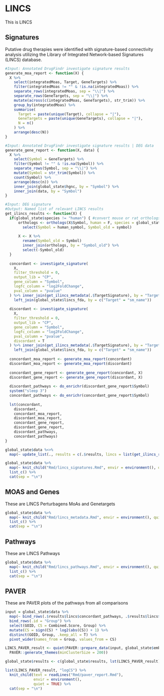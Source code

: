 # LINCS

This is LINCS

## Signatures

Putative drug therapies were identified with signature-based connectivity analysis utilizing the Library of Integrated Network-based Signatures (LINCS) database.

```r
#Input: Annotated DrugFindr investigate signature results
generate_moa_report <- function(X) {
  X %>%
    select(integratedMoas, Target, GeneTargets) %>%
    filter(integratedMoas != "" & !is.na(integratedMoas)) %>%
    separate_rows(integratedMoas, sep = "\\|") %>%
    separate_rows(GeneTargets, sep = "\\|") %>%
    mutate(across(c(integratedMoas, GeneTargets), str_trim)) %>%
    group_by(integratedMoas) %>%
    summarise(
      Target = paste(unique(Target), collapse = "|"),
      GeneTargets = paste(unique(GeneTargets), collapse = "|"),
      N = n()
    ) %>%
    arrange(desc(N))
}

#Input: Annotated DrugFindr investigate signature results | DEG data
generate_gene_report <- function(X, data) {
  X %>%
    select(Symbol = GeneTargets) %>%
    filter(Symbol != "" & !is.na(Symbol)) %>%
    separate_rows(Symbol, sep = "\\|") %>%
    mutate(Symbol = str_trim(Symbol)) %>%
    count(Symbol) %>%
    arrange(desc(n)) %>%
    inner_join(global_state$hgnc, by = "Symbol") %>%
    inner_join(data, by = "Symbol")
}

#Input: DEG signature
#Output: Named list of relevant LINCS results
get_ilincs_results <- function(X) {
  if(global_state$species != "human") { #convert mouse or rat orthologs to human genes for lincs
      orthologs <- orthologs(X$Symbol, human = F, species = global_state$species) %>%
        select(Symbol = human_symbol, Symbol_old = symbol)
      
      X <- X %>%
        rename(Symbol_old = Symbol)
        inner_join(orthologs, by = "Symbol_old") %>%
        select(-Symbol_old)
  }
  
  concordant <- investigate_signature(
    X,
    filter_threshold = 0,
    output_lib = "CP",
    gene_column = "Symbol",
    logfc_column = "log2FoldChange",
    pval_column = "pvalue"
  ) %>% inner_join(get_ilincs_metadata(.$TargetSignature), by = "TargetSignature") %>%
    left_join(global_state$lincs_fda, by = c("Target" = "sm_name"))
  
  discordant <- investigate_signature(
    X,
    filter_threshold = 0,
    output_lib = "CP",
    gene_column = "Symbol",
    logfc_column = "log2FoldChange",
    pval_column = "pvalue",
    discordant = T
  ) %>% inner_join(get_ilincs_metadata(.$TargetSignature), by = "TargetSignature") %>%
    left_join(global_state$lincs_fda, by = c("Target" = "sm_name"))
  
  concordant_moa_report <- generate_moa_report(concordant)
  discordant_moa_report <- generate_moa_report(discordant)
  
  concordant_gene_report <- generate_gene_report(concordant, X)
  discordant_gene_report <- generate_gene_report(discordant, X)
  
  discordant_pathways <- do_enrichr(discordant_gene_report$Symbol) 
  system("sleep 3")
  concordant_pathways <- do_enrichr(concordant_gene_report$Symbol)
  
  lst(concordant,
    discordant,
    concordant_moa_report,
    discordant_moa_report,
    concordant_gene_report,
    discordant_gene_report,
    discordant_pathways,
    concordant_pathways)
}

global_state$data %<>%
  map(~ update_list(., results = c(.$results, lincs = list(get_ilincs_results(.$data)))))

global_state$data %>%
  map(~ knit_child("Rmd/lincs_signatures.Rmd", envir = environment(), quiet = TRUE)) %>%
  list_c() %>%
  cat(sep = "\n")
```

## MOAS and Genes

These are LINCS Perturbagens MoAs and Genetargets

```r
global_state$data %>%
  map(~ knit_child("Rmd/lincs_metadata.Rmd", envir = environment(), quiet = TRUE)) %>%
  list_c() %>%
  cat(sep = "\n")
```

## Pathways

These are LINCS Pathways

```r
global_state$data %>%
  map(~ knit_child("Rmd/lincs_pathways.Rmd", envir = environment(), quiet = TRUE)) %>%
  list_c() %>%
  cat(sep = "\n")
```

## PAVER

These are PAVER plots of the pathways from all comparisons

```r
input = global_state$data %>%
  map(~ bind_rows(.$results$lincs$concordant_pathways, .$results$lincs$discordant_pathways %>% mutate(Combined.Score = Combined.Score * -1))) %>%
  bind_rows(.id = "Group") %>%
  select(GOID, CS = Combined.Score, Group) %>%
  mutate(CS = sign(CS) * log2(abs(CS)) + 1) %>%
  distinct(GOID, Group, .keep_all = T) %>%
  pivot_wider(names_from = Group, values_from = CS)

LINCS_PAVER_result <- quiet(PAVER::prepare_data(input, global_state$embeddings, global_state$ontology_index) %>%
  PAVER::generate_themes(minClusterSize = 200))

global_state$results <- c(global_state$results, lst(LINCS_PAVER_result))

list(LINCS_PAVER_result, "logCS") %>%
  knit_child(text = readLines("Rmd/paver_report.Rmd"),
             envir = environment(),
             quiet = TRUE) %>%
  cat(sep = "\n")
```